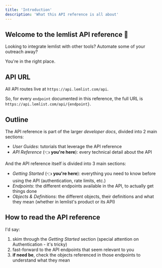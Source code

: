 ```yaml
---
title: 'Introduction'
description: 'What this API reference is all about'
---
```


## Welcome to the lemlist API reference 🎉
Looking to integrate lemlist with other tools? Automate some of your outreach away?

You're in the right place.

## API URL

All API routes live at `https://api.lemlist.com/api`.

So, for every `endpoint` documented in this reference, the full URL is `https://api.lemlist.com/api/{endpoint}`.

## Outline
The API reference is part of the larger *developer docs*, divided into 2 main sections:
- *User Guides*: tutorials that leverage the API reference
- *API Reference* (👈 **you're here**): every technical detail about the API 

And the API reference itself is divided into 3 main sections:
- *Getting Started* (👈 **you're here**): everything you need to know before using the API (authentication, rate limits, etc.)
- *Endpoints*: the different endpoints available in the API, to actually get things done
- *Objects & Definitions*: the different objects, their definitions and what they mean (whether in lemlist's product or its API)

## How to read the API reference
I'd say:
1. skim through the *Getting Started* section (special attention on Authentication - it's tricky)
2. fast-forward to the API endpoints that seem relevant to you
3. **if need be**, check the objects referenced in those endpoints to understand what they mean

<SnippetFeedback />